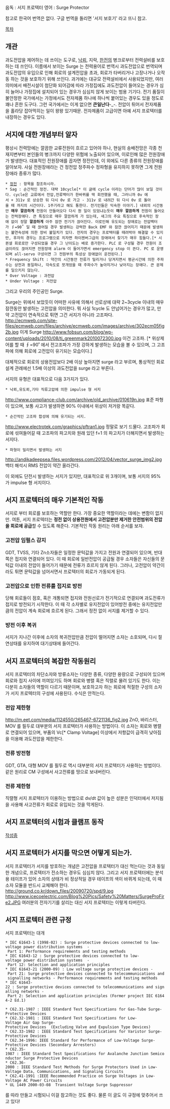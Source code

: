 음독 : 서지 프로텍터 
영어 : Surge Protector 

참고로 한국어 번역은 없다. 구글 번역을 돌리면 '서지 보호기' 라고 뜨니 참고.

[[목차]]

== 개관 ==
과도전압을 제어하는 데 쓰이는 도구로, [[낙뢰]], 지락, [[한전]]의 병크로부터 전력설비를 보호하는 데 쓰인다. 이름에서 보이는 Surge 는 전력용어로 번역시 과도전압으로 번역되며 과도전압의 유입으로 인해 회로의 설계전압을 초과, 회로가 타버리거나 고장나거나 오작동 하는 것을 보호하기 위해 쓰인다. 과거에는 대규모 전력설비에서 사용되었지만, 여러 의미에서 배전시설이 첨단화 되어감에 따라 가정집에도 과도전압이 들어오는 경우가 심히 늘어나 가정집에 설치되어 있는 경우가 심심치 않게 보이는 범용 기기다. 전기 품질이 불안정한 국가에서는 가정에서도 전자제품 하나에 하나씩 붙어있는 경우도 있을 정도로 꽤나 흔한 도구다. 그런 국가에서는 이게 없으면 '''큰일난다'''-_-. 전압이 튀어서 전자제품을 홀라당 잡아먹히는 일이 왕왕 있기때문. 전자제품이 고급이면 아예 서지 프로텍터를 내장하는 경우도 있다.

== 서지에 대한 개념부터 알자 ==
평상시 전력망에는 깔끔한 교류전원이 흐르고 있어야 하나, 현실의 송배전망은 각종 천재지변부터 본인들의 병크까지 다양한 위험에 노출되어 있으며, 이로인해 많은 전원장애가 발생한다. 대표적인 전원장애를 꼽자면 정전인데, 이 외에도 다른 종류의 전원장애를 알아보자. 사실 전원장애라는 건 정전압 정주파수 정파형을 유지하지 못하면 그게 전원장애라 종류가 많다.

 * [[정전]] : 항목을 참조하시라.
 * Sag : 순간적인 정전. 대략 10cycle[* 이 글에 cycle 이라는 단어가 많이 보일 것이다. cycle은 교류에서 전압,전류백터가 한바퀴를 딱 회전했을 때, 그러니까 0v 에서 + 311v 로 상승한 뒤 다시 0v 로 가고 - 311v 로 내려간 뒤 다시 0v 로 돌아올 때 까지의 시간이다. 1주기라고 해도 통한다. 전기인들은 익숙한 이야기.] 내외의 시간동안 '''매우 깔끔하게''' 전원이 안들어오다 다시 뭔 일이 있었냐는듯이 '''매우 깔끔하게''' 전원이 들어오는 전력장애다. 큰 특징으로 매우 깔끔하게 가 있는데, 새그의 주요 특징으로 후속적인 장애 없이 정말 '''깔끔하게''' 아주 잠깐 전기가 끊어진다. 이로인해 유도되는 장애로는 전압백터가 ∮=90˚ 일 때 끊어질 경우 발생하는 강력한 Back EMF 와 잠깐 끊어지기 때문에 발생하는 불연속성에 의한 장비 불일치가 있다. 전자의 경우는 프로텍터를 때려박아 해결할 수 있지만, 후자의 경우는 프로그램으로 치자면 하이젠버그급의 장애여서 찾기가 매우 힘들다.[* 시퀸셜 회로로만 구성되었을 경우 그 난이도는 배로 증가한다. PLC 로 구성될 경우 전원이 조금이라도 끊어지면 전원장애 alarm 이 들어가면서 emergency stop 이 뜬다. PC 로 운영되며 all-servo 구성이면 그 전원부의 특성상 장애없이 운전된다.]
 * Frequency Shift : 약간의 시간동안 전류가 밀리거나 당겨지면서 평균시간에 의한 주파수는 상전과 동일하나, 각속도로 쪼개었을 때 주파수가 높아지거나 낮아지는 장애다. 큰 문제를 일으키지 않는다.
 * Over Voltage : 과전압 
 * Under Voltage : 저전압

그리고 우리의 주인공인 Surge. 

Surge는 위에서 보았듯이 어떠한 사유에 의해서 선로상에 대략 2~3cycle 이내의 매우 잠깐동안 발생하는 고전압을 의미한다. 뭐 사실 1cycle 도 안넘어가는 경우가 많고, 만약 고전압이 연속적으로 튀면 그건 서지가 아니라 고조파다.
http://ecmweb.com/site-files/ecmweb.com/files/archive/ecmweb.com/images/archive/302ecm05fig2b.jpg
이게 Surge 
http://www.fobsun.com/blog/wp-content/uploads/2010/08/ti_greenmark2010072300.jpg
이건 고조파. [* 위상제어를 할 때 ∮=90˚  에서 전고조파가 가장 강하게 발생하는 모습을 볼 수 있으며, 그 고조파에 의해 회로에 고전압이 유기되는 모습이다.]

대체적으로 회로의 상용전압보다 2배 이상 높아지면 surge 라고 부르며, 통상적인 회로 설계 관례에선 1.5배 이상의 과도전압을 surge 라고 부른다. 

서지의 유형은 대표적으로 다음 3가지가 있다. 

 * 낙뢰,유도뢰,기타 직류고압에 의한 impulse 형 서지
http://www.compliance-club.com/archive/old_archive/010619n.jpg
표준 파형이 있으며, 보통 사고가 발생하면 90% 이내에서 위상이 저거랑 똑같다.
 * 순간적인 고조파 합성에 의해 유기되는 서지. 
http://www.electrotek.com/graphics/pftran1.jpg
정말로 보기 드물다. 고조파가 회로에 섞여들어갈 때 고조파의 파고치와 원래 있던 f=1 의 파고치가 더해지면서 발생하는 서지다.
 * 파형이 밀리면서 발생하는 서지
http://andikadeepsea.files.wordpress.com/2012/04/vector_surge_img2.jpg
백터 해석시 RMS 전압이 약간 올라간다.

이 외에도 단전시 발생하는 서지가 있지만, 대표적으로 위 3개이며, 보통 서지의 95% 가 impulse 형 서지이다. 

== 서지 프로텍터의 매우 기본적인 작동 ==
서지로 부터 회로를 보호하는 역할만 한다. 가장 중요한 역할이라는 데에는 변함이 없지만. 여튼, 서지 프로텍터는 '''정전 없이 상용전원에서 고전압분만 제거한 안전범위의 전압을 회로에 공급'''할 수 있도록 해준다. 기본적인 작동 원리는 아래 순서를 보자.

=== 고전압 임펄스 감지 ===
GDT, TVSS, 기타 Zn소자들은 일정한 문턱값을 가지고 전원과 연결되어 있으며, 반대쪽은 접지와 연결되어 있다. 이 때 회로에 일반전압이 공급될 경우 소자들은 자신들의 문턱값 이내의 전압이 들어가기 때문에 전류가 흐르지 않게 된다. 그러나, 고전압이 약간이라도 튀면 문턱값을 넘어서면서 프로텍터의 회로가 가동되게 된다.

=== 고전압으로 인한 전류를 접지로 방전 ===
당해 회로들이 점호, 혹은 개통되면 접지와 전원선로가 전기적으로 연결되며 과도전류가 접지로 방전되기 시작한다. 이 때 각 소자별로 유지전압이 있어방전 중에는 유지전압만큼의 전압이 계속 회로에 흐르게 된다. 그래서 정전 없이 서지를 제거할 수 있다.

=== 방전 이후 복귀 ===
서지가 지나간 이후에 소자의 복귀전압만큼 전압이 떨어지면 소자는 소호되며, 다시 절연상태를 유지하여 대기상태에 들어간다.

== 서지 프로텍터의 복잡한 작동원리 ==
서지 프로텍터의 차단소자와 방류소자는 다양한 종류, 다양한 용량으로 구성되어 있으며 회로와 접지 사이에 끼여있기도 하며 회로와 병렬 혹은 직렬로 물려 있기도 한다. 이는 다분히 소자들의 역할이 다르기 때문이며, 보호하고자 하는 회로에 적절한 구성의 소자가 서지 프로텍터의 구성에 사용된다. 수식은 안적는다.

=== 전압 제한형 ===
http://m.eet.com/media/1124550/265467-6721136_fig2.jpg
ZnO, 바리스터, MOV 를 필두로 대부분의 서지 프로텍터가 사용하는 방법이다. 이 소자는 회로와 병렬로 연결되어 있으며, 부품의 Vc[* Clamp Voltage] 이상에서 저항값이 급격히 낮아짐을 이용해 과도전압을 제한한다.

=== 전류 방전형 ===
GDT, GTA, 대형 MOV 를 필두로 역시 대부분의 서지 프로텍터가 사용하는 방법이다. 같은 원리로 CM 구성에서 사고전류를 땅으로 보내버린다.

=== 전류 제한형 ===
직렬형 서지 프로텍터가 이용하는 방법으로 dv/dt 값이 높은 성분은 인덕터에서 저지됨을 사용해 사고전류가 회로로 유입되는 것을 막게된다. 

== 서지 프로텍터의 시험과 클램프 동작 ==
[[작성중]]

== 서지 프로텍터가 서지를 막으면 어떻게 되는가. ==
서지 프로텍터가 서지를 방호하는 개념은 고전압을 프로텍터가 대신 먹는다는 것과 동일한 개념으로, 프로텍터가 전소하는 경우도 심심치 않다. 그리고 서지 프로텍터에는 분석용 테이프가 있어 소자의 상태가 비 정상적일 경우 테이프의 색이 바뀌게 되는데, 이 때 소자 모듈을 반드시 교체해야 한다.
http://ground.co.kr/down_files/20090720/spd/9.jpg
http://www.icecoelectric.com/Blog%20Pics/Safety%20Matters/SurgeProFire2.JPG
여러분의 전자기기를 살리는 대신 서지 프로텍터는 이렇게 타버린다. 

== 서지 프로텍터 관련 규정 ==
서지 프로텍터는 대개 
 * IEC 61643-1 (1998-02) : Surge protective devices connected to low-voltage power distribution systems  - Part 1: Performance requirements and testing methods 
 * IEC 61643-12 : Surge protective devices connected to low-voltage power distribution systems  - Part 12: Selection and application principles  
 * IEC 61643-21 (2000-09) : Low voltage surge protective devices - Part 21: Surge protective devices connected to telecommunications and signalling networks - Performance requirements and testing methods
 * IEC 61643-22 : Surge protective devices connected to telecommunications and signalling networks - Part 2: Selection and application principles (Former project IEC 61644-2 Ed.1) 

 * C62.31-1987 : IEEE Standard Test Specifications for Gas-Tube Surge-Protective Devices
 * C62.32-1981 : IEEE Standard Test Specifications for Low-Voltage Air Gap Surge-Protective Devices  (Excluding Valve and Expulsion Type Devices)
 * C62.33-1982 : IEEE Standard Test Specifications for Varistor Surge-Protective Devices
 * C62.34-1996: IEEE Standard for Performance of Low-Voltage Surge-Protective Devices (Secondary Arresters)
 * C62.35-1987 : IEEE Standard Test Specifications for Avalanche Junction Semiconductor Surge Protective Devices
 * C62.36-2000 : IEEE Standard Test Methods for Surge Protectors Used in Low-Voltage Data, Communications, and Signaling Circuits
 * C62.41-1991 :IEEE Recommended Practice on Surge Voltages in Low-Voltage AC Power Circuits
 * UL 1449 2000-03-08  Transient Voltage Surge Suppressor

를 따라 만들고 시험되니 이걸 참고하는 것도 좋다. 물론 이 글도 이 규정에 맞추어서 쓰고 있다!
